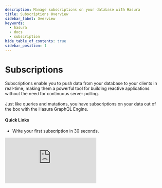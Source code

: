 ```yaml
---
description: Manage subscriptions on your database with Hasura
title: Subscriptions Overview
sidebar_label: Overview
keywords:
  - hasura
  - docs
  - subscription
hide_table_of_contents: true
sidebar_position: 1
---
```



# <Subscriptions /> Subscriptions

<div className="overview-header">
  <div className="overview-text">
    <p>
      Subscriptions enable you to push data from your database to your clients in real-time, making them a powerful tool
      for building reactive applications without the need for continuous server polling.
      <br />
      <br />
      Just like queries and mutations, you have subscriptions on your data out of the box with the Hasura GraphQL Engine.
    </p>
    <h4>Quick Links</h4>
    <ul>
      <li>
        <VersionedLink to="/subscriptions/quickstart/">Write your first subscription in 30 seconds.</VersionedLink>
      </li>
    </ul>
  </div>
  <iframe
    src="https://www.youtube.com/embed/gEfVKtKbXWQ"
    frameBorder="0"
    allow="accelerometer; autoplay; encrypted-media; gyroscope; picture-in-picture"
    allowFullScreen
  />
</div>

## Using Subscriptions

<div className="overview-gallery">
  <VersionedLink to="/subscriptions/postgres/streaming/index/">
    <div className="card">
      <h3>Streaming subscriptions with Postgres</h3>
      <p>See only the newest data in realtime as it is inserted into your Postgres database.</p>
    </div>
  </VersionedLink>
  <VersionedLink to="/subscriptions/postgres/livequery/index/">
    <div className="card">
      <h3>Live queries with Postgres</h3>
      <p>
        Hasura live queries allow you to receive real-time updates as soon as data changes, enabling you to build
        responsive and dynamic applications that can react instantly to user interactions.
      </p>
    </div>
  </VersionedLink>
  <VersionedLink to="/subscriptions/integrations/index/">
    <div className="card">
      <h3>Integrations with GraphQL clients</h3>
      <p>Learn how to integrate Hasura subscriptions with your favorite GraphQL client.</p>
    </div>
  </VersionedLink>
</div>
